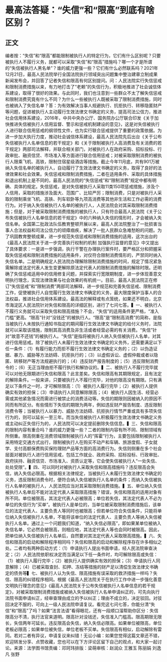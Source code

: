 # 最高法答疑：“失信”和“限高”到底有啥区别？
## 正文
编者按：“失信”和“限高”都能限制被执行人的特定行为，它们有什么区别呢？只要被执行人不履行义务，就都可以采取“失信”和“限高”措施吗？哪一个才是所谓的“失信被执行人黑名单”？谁的威力更强一些？它们有什么必然联系吗？2021年12月21日，最高人民法院举行全国法院执行领域突出问题集中整治建章立制成果新闻发布会，并回答了记者失信和限高有何区别提问。问：人民法院实行失信惩戒和限制消费措施以来，有力地打击了“老赖”的失信行为，积极地推进了社会诚信体系建设，取得了很好的效果。与此同时，我们也注意到一些群众不太了解失信惩戒和限制消费究竟有什么不同？为什么一些被执行人既被采取了限制消费措施，同时也被纳入了失信名单？答：为有效解决当事人规避执行、抗拒执行、转移隐匿财产等问题，促进被执行人主动履行生效法律文书确定的义务，提高司法公信力，推进社会信用体系建设，2016年，中共中央办公厅、国务院办公厅联合印发《关于加快推进失信被执行人信用监督、警示和惩戒机制建设的意见》，这是对失信被执行人进行联合信用惩戒的纲领性文件，也为实行联合惩戒提供了重要的政策依据。为进一步加大执行力度，推动社会诚信体系建设，最高人民法院先后出台《关于公布失信被执行人名单信息的若干规定》和《关于限制被执行人高消费及有关消费的若干规定》两部司法解释，并联合相关部门，对被执行人在政府采购、招标投标、行政审批、融资信贷、市场准入等方面进行联合信用惩戒；对被采取限制消费的被执行人限乘飞机、高铁，限制住宿星级酒店等措施。截止今年11月底，共有901万被纳入失信名单的被执行人，自动履行了生效法律文书确定的义务，取得了良好的法律效果和社会效果。失信惩戒和限制消费措施，二者在适用条件、采取的具体措施和退出机制上是不同的，最高人民法院的“失信惩戒”和“限制消费”规定中都有明确、具体的规定。失信惩戒，是对失信被执行人采取11类150项惩戒措施，涉及个人信用，采取的措施涉及面大、范围广、比较严厉；限制消费，只是对被执行人采取的限制乘坐飞机、高铁、列车软卧等九项高消费等其他非生活和工作必需的消费行为。对于纳入失信被执行人名单的被执行人，人民法院会对其采取限制消费措施；但是，对于被采取限制消费措施的被执行人，只有符合最高人民法院《关于公布失信被执行人名单信息的若干规定》中的六种纳入失信的情形时，才会被纳入失信名单。全国第二批政法队伍教育整顿开展以来，最高人民法院整治了一批损害当事人合法权益和司法公信力的顽瘴痼疾，解决了一批人民群众急难愁盼的问题。为了巩固教育整顿成果，进一步规范失信惩戒和限制消费措施的适用，这次出台的《最高人民法院关于进一步完善执行权制约机制 加强执行监督的意见》中又提出了具体要求：一是进一步强调，执行干警在办理执行案件时，要严格区分和把握采取失信惩戒和限制消费措施的适用条件，对仅符合限制消费情形的，严禁同时纳入失信名单。二是明确规定人民法院办理解除限制消费措施的时间，规定了情况紧急需解除或法定代表人发生变更解除原法定代表人的限制消费措施的解除时限。还明确了失信惩戒适用中的信用修复问题，并探索实行宽限期制度，进一步体现善意文明执行理念，实现法律效果与社会效果的有机统一。目前，最高人民法院正在修订“失信惩戒”和“限制消费”两部司法解释，进一步规范和完善失信惩戒、限制消费工作，促使被执行人自觉履行生效法律文书确定的义务，最大限度保护当事人的合法权益，推进社会信用体系建设。最高法的解释或有点笼统，如果还不明白，北京市海淀区人民法院针对失信和限高的详细区别，进行了七问七答。▍一、被执行人不履行义务就可以采取失信和限高措施？不会，“失信”的适用条件更严格，“准入门槛”更高。“限高”针对“没钱还”的被执行人。“限高”是“限制高消费”的简称，是指当被执行人未按执行通知书指定的期间履行生效法律文书确定的给付义务时，法院就可以采取该措施，限制其高消费及非生活或者经营必需的有关消费。“失信”针对“故意不还钱”的被执行人。“失信”是指将被执行人纳入失信被执行人名单，对其进行信用惩戒。除了被执行人未履行生效法律文书确定的义务外，还需要满足以下任一条件：（1）有履行能力而拒不履行生效法律文书确定义务的；（2）以伪造证据、暴力、威胁等方法妨碍、抗拒执行的；（3）以虚假诉讼、虚假仲裁或者以隐匿、转移财产等方法规避执行的；（4）违反财产报告制度的；（5）违反限制消费令的；（6）无正当理由拒不履行执行和解协议的。▍二、被执行人不履行完毕就可以对他无限期进行失信和限高？此言差矣。失信和限高有其期限规定，且有法定的解除条件。一般来讲，只要被执行人不履行完毕，对他的限高没有期限。只有满足以下条件之一时，才可解除限高：（1）被执行人履行完毕；（2）被执行人提供确实有效的担保；（3）申请执行人同意解除限高；（4）被执行人因生活、经营必需或其他紧急情况而需进行被禁止的消费活动等。失信的期限则因被纳入的原因不同而有所区分。有些情形下失信的期限为两年，例如违反财产报告制度、违反限制消费令等；当被执行人以暴力、威胁方法妨碍、抗拒执行情节严重或具有多项失信行为的，则可以延长一至三年。而当失信被执行人积极履行生效法律文书确定义务或主动纠正失信行为的，人民法院可以决定提前删除失信信息。▍三、失信和限高的限制内容有重合吗？谁的威力更强一些？二者的限制内容有所不同、限制领域有所侧重。限高侧重在消费领域限制被执行人的“挥霍”行为，主要包括限制被执行人采用特定交通方式出行，限制被执行人在购买不动产和车辆、旅游度假、子女就学、支付高额保费购买保险理财产品等方面的高消费行为。失信则侧重在多个社会层面对被执行人进行信用惩戒，包括工作就业、政府采购、招标投标、行政审批、政府扶持、融资信贷、市场准入、资质认定等，它会使失信被执行人“一处失信、处处受限”。▍四、可以同时对被执行人采取失信和限高措施吗？违反限高会失信，纳入失信必限高。根据相关法律规定，当被执行人未履行生效法律文书确定的义务，违反限制消费令时，便符合纳入失信被执行人名单的条件；而纳入失信被执行人名单的被执行人，人民法院应当对其采取限制消费措施。▍五、单位纳入失信被执行人名单后不能对法定代表人采取限高措施？错误，失信和限高的适用对象有所不同。单位被限高，其法定代表人必被限高；单位若失信，其法定代表人不必为单位的失信行为“买单”。被执行人是单位的，当单位被采取限制消费措施后，该单位的法定代表人、主要负责人等同时也被限高；但若单位符合失信条件，只能将单位纳入失信被执行人名单，不能将该单位的法定代表人、主要负责人等纳入失信被执行人名单。通过上一个问题我们知道，“纳入失信必限高”，即如果某单位被纳入失信名单，它必然会被限高，则相应地，其法定代表人等也会同时被限高。因此，把单位纳入失信被执行人名单后，自然要对其法定代表人采取限高措施。▍六、失信和限高的启动和解除程序相同吗？失信和限高的启动和解除程序存在许多相似之处。二者均有两种启动方式：（1）申请执行人提出书面申请，经人民法院审查决定；（2）人民法院依职权决定而当满足以下任一条件时，均可解除限高或失信：（1）被执行人履行完毕；（2）被执行人提供确实有效的担保；（3）申请执行人同意解除；（4）已被采取查封、扣押、冻结等措施的财产足以清偿生效法律文书确定的债务等▍七、被执行人认为失信、限高措施有误采取的救济措施一样吗？失信、限高的纠错程序相同。根据《最高人民法院关于在执行工作中进一步强化善意文明执行理念的意见》《最高人民法院关于公布失信被执行人名单信息的若干规定》，对被采取限制消费措施或被纳入失信被执行人名单申请纠正的，可先向执行法院书面申请纠正，经审查理由成立的予以纠正；理由不成立的，决定驳回。对驳回决定不服的，可向上一级人民法院申请复议。看完这七问七答，你能分清“失信”和“限高”了吗？如果“法言法语”看得眼花，还有一段顺口溜帮助你区分：失信限高分不清，执行法官来道明。限高针对没钱还，失信准入门槛高。限高期限无限长，失信两年可延长。违反限高会失信，纳入失信必限高。如果单位被限高，单位老板必限高；如果单位被失信，单位老板不买单。失信限高有相似，启动解除有雷同。若对二者有异议，申请复议来纠错！无讼小编：如果您觉得这篇文章还不错，欢迎转发分享、点赞收藏，您也可以在下方评论区留下自己的观点，和大家一起讨论。来源：法学图书馆责编：邓珂玮排版：梁萌审核：赵润众 王雅玉 陈丽娟 刘逸凡 张野